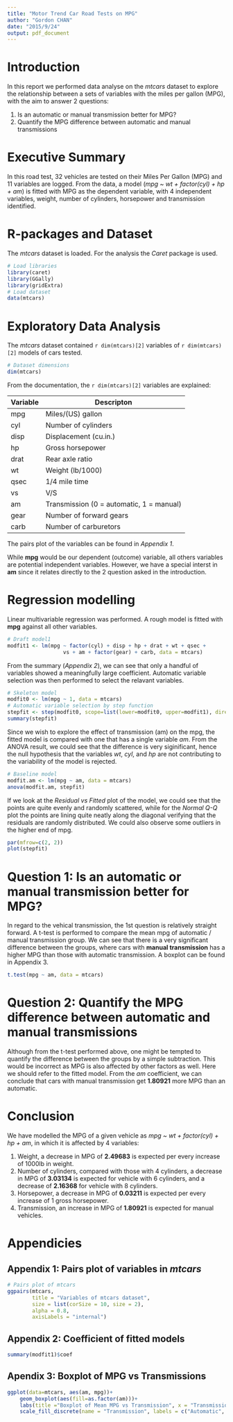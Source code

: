 ```yaml
---
title: "Motor Trend Car Road Tests on MPG"
author: "Gordon CHAN"
date: "2015/9/24"
output: pdf_document
---
```


# Introduction

In this report we performed data analyse on the *mtcars* dataset to explore the relationship between a sets of variables with the miles per gallon (MPG), with the aim to answer 2 questions:

1. Is an automatic or manual transmission better for MPG?
2. Quantify the MPG difference between automatic and manual transmissions

# Executive Summary

In this road test, 32 vehicles are tested on their Miles Per Gallon (MPG) and 11 variables are logged. From the data, a model (*mpg ~ wt + factor(cyl) + hp + am*) is fitted with MPG as the dependent variable, with 4 independent variables, weight, number of cylinders, horsepower and transmission identified.

# R-packages and Dataset

The *mtcars* dataset is loaded. For the analysis the *Caret* package is used.

```r
# Load libraries
library(caret)
library(GGally)
library(gridExtra)
# Load dataset
data(mtcars)

```

# Exploratory Data Analysis

The *mtcars* dataset contained `r dim(mtcars)[2]` variables of `r dim(mtcars)[2]` models of cars tested.

```r
# Dataset dimensions
dim(mtcars)

```

From the documentation, the `r dim(mtcars)[2]` variables are explained:

Variable | Descripton
---------|-----------
mpg | Miles/(US) gallon
cyl | Number of cylinders
disp | Displacement (cu.in.)
hp | Gross horsepower
drat | Rear axle ratio
wt | Weight (lb/1000)
qsec | 1/4 mile time
vs | V/S
am | Transmission (0 = automatic, 1 = manual)
gear | Number of forward gears
carb | Number of carburetors

The pairs plot of the variables can be found in *Appendix 1*.

While **mpg** would be our dependent (outcome) variable, all others variables are potential independent variables. However, we have a special interst in **am** since it relates directly to the 2 question asked in the introduction.

# Regression modelling

Linear multivariable regression was performed. A rough model is fitted with **mpg** against all other variables.

```r
# Draft model1
modfit1 <- lm(mpg ~ factor(cyl) + disp + hp + drat + wt + qsec + 
                  vs + am + factor(gear) + carb, data = mtcars)
```

From the summary (*Appendix 2*), we can see that only a handful of variables showed a meaningfully large coefficient. Automatic variable selection was then performed to select the relavant variables. 

```r
# Skeleton model
modfit0 <- lm(mpg ~ 1, data = mtcars)
# Automatic variable selection by step function
stepfit <- step(modfit0, scope=list(lower=modfit0, upper=modfit1), direction="forward", trace = 0)
summary(stepfit)
```

Since we wish to explore the effect of transmission (am) on the mpg, the fitted model is compared with one that has a single variable *am*. From the ANOVA result, we could see that the difference is very siginificant, hence the null hypothesis that the variables *wt*, *cyl*, and *hp* are not contributing to the variability of the model is rejected.

```r
# Baseline model
modfit.am <- lm(mpg ~ am, data = mtcars)
anova(modfit.am, stepfit)
```

If we look at the *Residual vs Fitted* plot of the model, we could see that the points are quite evenly and randomly scattered, while for the *Normal Q-Q* plot the points are lining quite neatly along the diagonal verifying that the residuals are randomly distributed. We could also observe some outliers in the higher end of mpg.

```r
par(mfrow=c(2, 2))
plot(stepfit)
```

# Question 1: Is an automatic or manual transmission better for MPG?

In regard to the vehical transmission, the 1st question is relatively straight forward. A t-test is performed to compare the mean mpg of automatic / manual transmission group. We can see that there is a very significant difference between the groups, where cars with **manual transmission** has a higher MPG than those with automatic transmission. A boxplot can be found in Appendix 3.

```r
t.test(mpg ~ am, data = mtcars)
```

# Question 2: Quantify the MPG difference between automatic and manual transmissions

Although from the t-test performed above, one might be tempted to quantify the difference between the groups by a simple subtraction. This would be incorrect as MPG is also affected by other factors as well. Here we should refer to the fitted model. From the *am* coefficient, we can conclude that cars with manual transmission get **1.80921** more MPG than an automatic.

# Conclusion

We have modelled the MPG of a given vehicle as *mpg ~ wt + factor(cyl) + hp + am*, in which it is affected by 4 variables:

1. Weight, a decrease in MPG of **2.49683** is expected per every increase of 1000lb in weight.
2. Number of cylinders, compared with those with 4 cylinders, a decrease in MPG of **3.03134** is expected for vehicle with 6 cylinders, and a decrease of **2.16368** for vehicle with 8 cylinders.
3. Horsepower, a decrease in MPG of **0.03211** is expected per every increase of 1 gross horsepower.
4. Transmission, an increase in MPG of **1.80921** is expected for manual vehicles.

# Appendicies

## Appendix 1: Pairs plot of variables in *mtcars*

```r
# Pairs plot of mtcars
ggpairs(mtcars, 
        title = "Variables of mtcars dataset",
        size = list(corSize = 10, size = 2),
        alpha = 0.8,
        axisLabels = "internal")
```

## Appendix 2: Coefficient of fitted models

```r
summary(modfit1)$coef
```

## Apendix 3: Boxplot of MPG vs Transmissions

```r
ggplot(data=mtcars, aes(am, mpg))+
    geom_boxplot(aes(fill=as.factor(am)))+
    labs(title ="Boxplot of Mean MPG vs Transmission", x = "Transmission", y = "MPG")+
    scale_fill_discrete(name = "Transmission", labels = c("Automatic", "Manual"))
```

